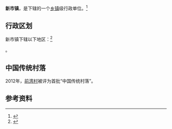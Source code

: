 {{中国乡级行政区|42/06/83/104/000
| 电话区号 = 710
}}

'''新市镇'''，是{{PRC admin/fullname|42/06/83/104/000|3}}下辖的一个[[乡镇|乡镇]]级行政单位。<ref>{{PRC admin/ref sgc|{{PRC admin/parent|42/06/83/104/000}}}}</ref>

== 行政区划 ==

新市镇下辖以下地区：<ref>{{PRC admin/ref sgc|42/06/83/104/000}}</ref>

{{PRC admin/children|42/06/83/104/000}}。

==中国传统村落==
2012年，[[前湾村|前湾村]]被评为首批“中国传统村落”。

== 参考资料 ==

{{reflist}}

{{行政区划小作品}}
{{PRC admin/navcat|42/06/83/104/000}}
